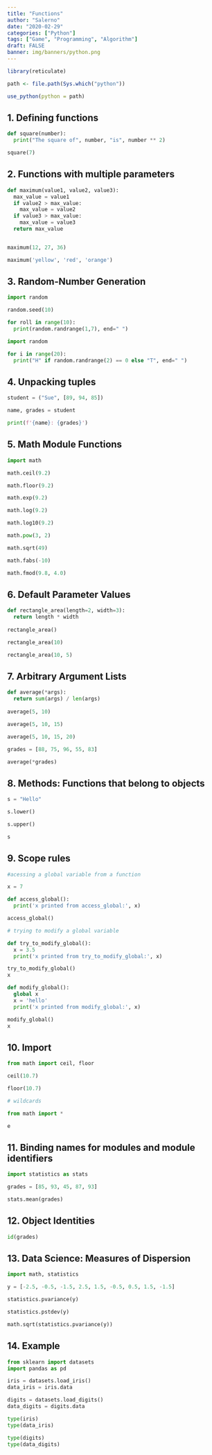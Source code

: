```yaml
---
title: "Functions"
author: "Salerno"
date: "2020-02-29"
categories: ["Python"]
tags: ["Game", "Programming", "Algorithm"]
draft: FALSE
banner: img/banners/python.png
---
```


```r
library(reticulate)

path <- file.path(Sys.which("python"))

use_python(python = path)

```

## 1. Defining functions

```python

def square(number):
  print("The square of", number, "is", number ** 2)

square(7)

```

## 2. Functions with multiple parameters

```python

def maximum(value1, value2, value3):
  max_value = value1
  if value2 > max_value:
    max_value = value2
  if value3 > max_value:
    max_value = value3
  return max_value


maximum(12, 27, 36)

maximum('yellow', 'red', 'orange')
```

## 3. Random-Number Generation

```python


import random

random.seed(10)

for roll in range(10):
  print(random.randrange(1,7), end=" ")

```

```python

import random

for i in range(20):
  print("H" if random.randrange(2) == 0 else "T", end=" ")

```

## 4. Unpacking tuples

```python

student = ("Sue", [89, 94, 85])

name, grades = student

print(f'{name}: {grades}')

```

## 5. Math Module Functions

```python

import math

math.ceil(9.2)

math.floor(9.2)

math.exp(9.2)

math.log(9.2)

math.log10(9.2)

math.pow(3, 2)

math.sqrt(49)

math.fabs(-10)

math.fmod(9.8, 4.0)

```

## 6. Default Parameter Values

```python

def rectangle_area(length=2, width=3):
  return length * width
  
rectangle_area()

rectangle_area(10)

rectangle_area(10, 5)

```

## 7. Arbitrary Argument Lists

```python

def average(*args):
  return sum(args) / len(args)
  
average(5, 10)

average(5, 10, 15)

average(5, 10, 15, 20)

grades = [88, 75, 96, 55, 83]

average(*grades)

```

## 8. Methods: Functions that belong to objects

```python

s = "Hello"

s.lower()

s.upper()

s


```

## 9. Scope rules

```python

#acessing a global variable from a function

x = 7

def access_global():
  print('x printed from access_global:', x)

access_global()

```

```python

# trying to modify a global variable

def try_to_modify_global():
  x = 3.5
  print('x printed from try_to_modify_global:', x)

try_to_modify_global()
x

```

```python

def modify_global():
  global x
  x = 'hello'
  print('x printed from modify_global:', x)

modify_global()
x

```

## 10. Import

```python

from math import ceil, floor

ceil(10.7)

floor(10.7)

```

```python
# wildcards

from math import *

e
```

## 11. Binding names for modules and module identifiers

```python

import statistics as stats

grades = [85, 93, 45, 87, 93]

stats.mean(grades)

```

## 12. Object Identities

```python

id(grades)

```

## 13. Data Science: Measures of Dispersion

```python

import math, statistics

y = [-2.5, -0.5, -1.5, 2.5, 1.5, -0.5, 0.5, 1.5, -1.5]

statistics.pvariance(y)

statistics.pstdev(y)

math.sqrt(statistics.pvariance(y))

```

## 14. Example

```python

from sklearn import datasets
import pandas as pd

iris = datasets.load_iris()
data_iris = iris.data

digits = datasets.load_digits()
data_digits = digits.data

type(iris)
type(data_iris)

type(digits)
type(data_digits)


```

